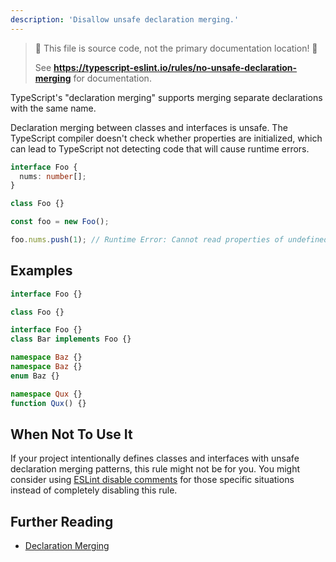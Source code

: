 ---
description: 'Disallow unsafe declaration merging.'
---


> 🛑 This file is source code, not the primary documentation location! 🛑
>
> See **https://typescript-eslint.io/rules/no-unsafe-declaration-merging** for documentation.

TypeScript's "declaration merging" supports merging separate declarations with the same name.

Declaration merging between classes and interfaces is unsafe.
The TypeScript compiler doesn't check whether properties are initialized, which can lead to TypeScript not detecting code that will cause runtime errors.

```ts
interface Foo {
  nums: number[];
}

class Foo {}

const foo = new Foo();

foo.nums.push(1); // Runtime Error: Cannot read properties of undefined.
```

## Examples

<Tabs>
<TabItem value="❌ Incorrect">

```ts
interface Foo {}

class Foo {}
```

</TabItem>
<TabItem value="✅ Correct">

```ts
interface Foo {}
class Bar implements Foo {}

namespace Baz {}
namespace Baz {}
enum Baz {}

namespace Qux {}
function Qux() {}
```

</TabItem>
</Tabs>

## When Not To Use It

If your project intentionally defines classes and interfaces with unsafe declaration merging patterns, this rule might not be for you.
You might consider using [ESLint disable comments](https://eslint.org/docs/latest/use/configure/rules#using-configuration-comments-1) for those specific situations instead of completely disabling this rule.

## Further Reading

- [Declaration Merging](https://www.typescriptlang.org/docs/handbook/declaration-merging.html)
